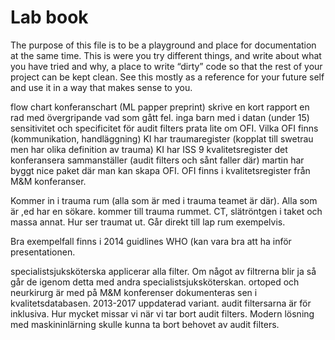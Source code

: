 # Lab book

The purpose of this file is to be a playground and place for
documentation at the same time. This is were you try different things,
and write about what you have tried and why, a place to write "dirty"
code so that the rest of your project can be kept clean. See this
mostly as a reference for your future self and use it in a way that
makes sense to you.

flow chart konferanschart (ML papper preprint)
skrive en kort rapport en rad med övergripande vad som gått fel.
inga barn med i datan (under 15)
sensitivitet och specificitet för audit filters
prata lite om OFI. Vilka OFI finns (kommunikation, handläggning)
KI har traumaregister (kopplat till swetrau men har olika definition av trauma) KI har ISS 9
kvalitetsregister det konferansera sammanställer (audit filters och sånt faller där)
martin har byggt nice paket där man kan skapa OFI.
OFI finns i kvalitetsregister från M&M konferanser.

Kommer in i trauma rum (alla som är med i trauma teamet är där). Alla som är ,ed har en sökare. kommer till trauma rummet.
CT, slätröntgen i taket och massa annat. Hur ser traumat ut. Går direkt till lap rum exempelvis. 

Bra exempelfall finns i 2014 guidlines WHO (kan vara bra att ha inför presentationen.

specialistsjuksköterska applicerar alla filter. Om något av filtrerna blir ja så går de igenom detta med andra specialistsjuksköterskan. 
ortoped och neurkirurg är med på M&M konferenser
dokumenteras sen i kvalitetsdatabasen.
2013-2017 uppdaterad variant.
audit filtersarna är för inklusiva. Hur mycket missar vi när vi tar bort audit filters. 
Modern lösning med maskininlärning skulle kunna ta bort behovet av audit filters.
